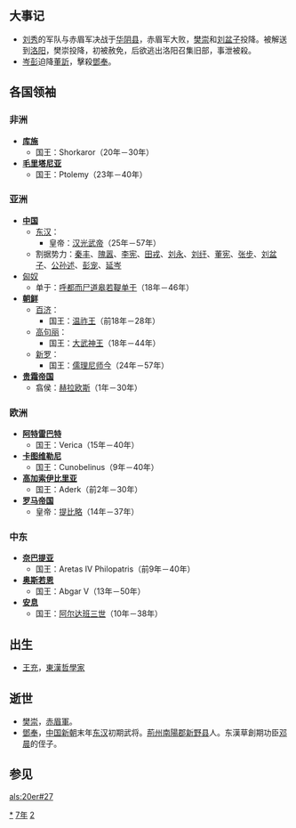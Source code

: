 {{yearTOC|27|东汉'''[[建武_(汉光武帝)|建武]]三年'''；公孙述'''[[龙兴_(公孙述)|龙兴]]三年'''；刘盆子'''[[建世|建世]]三年'''}}

== 大事记 ==
*[[刘秀|刘秀]]的军队与赤眉军决战于[[华阴县|华阴县]]，赤眉军大败，[[樊崇|樊崇]]和[[刘盆子|刘盆子]]投降。被解送到[[洛阳|洛阳]]，樊崇投降，初被赦免，后欲逃出洛阳召集旧部，事泄被殺。
*[[岑彭|岑彭]]迫降[[董訢|董訢]]，擊殺[[鄧奉|鄧奉]]。
== 各国领袖 ==
=== 非洲 ===
*'''[[库施|库施]]'''
**国王：Shorkaror（20年－30年）
*'''[[毛里塔尼亚|毛里塔尼亚]]'''
**国王：Ptolemy（23年－40年）

=== 亚洲 ===
*'''[[中国|中国]]'''
**[[东汉|东汉]]：
***皇帝：[[汉光武帝|汉光武帝]]（25年－57年）
**割据势力：[[秦丰|秦丰]]、[[隗嚣|隗嚣]]、[[李宪_(新朝)|李宪]]、[[田戎|田戎]]、[[刘永_(新朝)|刘永]]、[[刘纡|刘纡]]、[[董宪|董宪]]、[[张步|张步]]、[[刘盆子|刘盆子]]、[[公孙述|公孙述]]、[[彭宠|彭宠]]、[[延岑|延岑]]
*[[匈奴|匈奴]]
**单于：[[呼都而尸道皋若鞮单于|呼都而尸道皋若鞮单于]]（18年－46年）
*'''[[古朝鮮|朝鲜]]'''
**[[百济|百济]]：
***国王：[[温祚王|温祚王]]（前18年－28年）
**[[高句丽|高句丽]]：
***国王：[[大武神王|大武神王]]（18年－44年）
**[[新罗|新罗]]：
***国王：[[儒理尼师今|儒理尼师今]]（24年－57年）
*'''[[贵霜帝国|贵霜帝国]]'''
**翕侯：[[赫拉欧斯|赫拉欧斯]]（1年－30年）

=== 欧洲 ===
*'''[[阿特雷巴特|阿特雷巴特]]'''
**国王：Verica（15年－40年）
*'''[[卡图维勒尼|卡图维勒尼]]'''
**国王：Cunobelinus（9年－40年）
*'''[[高加索伊比里亚|高加索伊比里亚]]'''
**国王：Aderk（前2年－30年）
*'''[[罗马帝国|罗马帝国]]'''
**皇帝：[[提比略|提比略]]（14年－37年）

=== 中东 ===
*'''[[奈巴提亚|奈巴提亚]]'''
**国王：Aretas IV Philopatris（前9年－40年）
*'''[[奥斯若恩|奥斯若恩]]'''
**国王：Abgar V（13年－50年）
*'''[[安息_(国家)|安息]]''' 
**国王：[[阿尔达班三世|阿尔达班三世]]（10年－38年）
== 出生 ==
*[[王充|王充]]，[[東漢|東漢]][[哲學家|哲學家]]
== 逝世 ==
*[[樊崇|樊崇]]，[[赤眉軍|赤眉軍]]。
*[[鄧奉|鄧奉]]，[[中国|中国]][[新朝|新朝]]末年[[东汉|东汉]]初期武将。[[荊州|荊州]][[南陽郡|南陽郡]][[新野县|新野县]]人。东漢草創期功臣[[邓晨|邓晨]]的侄子。

== 参见 ==
{{Wikisource year mention}}

[[Category:27年|*]]
[[Category:20年代|7年]]
[[Category:1世纪各年|2]]

[[als:20er#27|als:20er#27]]